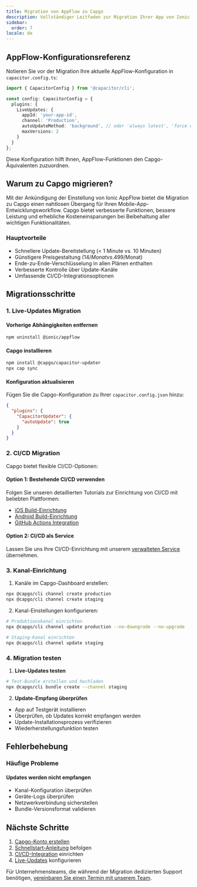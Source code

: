 ```yaml
---
title: Migration von AppFlow zu Capgo
description: Vollständiger Leitfaden zur Migration Ihrer App von Ionic AppFlow zu Capgo
sidebar:
  order: 7
locale: de
---
```


## AppFlow-Konfigurationsreferenz

Notieren Sie vor der Migration Ihre aktuelle AppFlow-Konfiguration in `capacitor.config.ts`:

```typescript
import { CapacitorConfig } from '@capacitor/cli';

const config: CapacitorConfig = {
  plugins: {
    LiveUpdates: {
      appId: 'your-app-id',
      channel: 'Production',
      autoUpdateMethod: 'background', // oder 'always latest', 'force update'
      maxVersions: 2
    }
  }
};
```

Diese Konfiguration hilft Ihnen, AppFlow-Funktionen den Capgo-Äquivalenten zuzuordnen.

## Warum zu Capgo migrieren?

Mit der Ankündigung der Einstellung von Ionic AppFlow bietet die Migration zu Capgo einen nahtlosen Übergang für Ihren Mobile-App-Entwicklungsworkflow. Capgo bietet verbesserte Funktionen, bessere Leistung und erhebliche Kosteneinsparungen bei Beibehaltung aller wichtigen Funktionalitäten.

### Hauptvorteile
- Schnellere Update-Bereitstellung (< 1 Minute vs. 10 Minuten)
- Günstigere Preisgestaltung (14$/Monat vs. 499$/Monat)
- Ende-zu-Ende-Verschlüsselung in allen Plänen enthalten
- Verbesserte Kontrolle über Update-Kanäle
- Umfassende CI/CD-Integrationsoptionen

## Migrationsschritte

### 1. Live-Updates Migration

#### Vorherige Abhängigkeiten entfernen
```bash
npm uninstall @ionic/appflow
```

#### Capgo installieren
```bash
npm install @capgo/capacitor-updater
npx cap sync
```

#### Konfiguration aktualisieren
Fügen Sie die Capgo-Konfiguration zu Ihrer `capacitor.config.json` hinzu:
```json
{
  "plugins": {
    "CapacitorUpdater": {
      "autoUpdate": true
    }
  }
}
```

### 2. CI/CD Migration

Capgo bietet flexible CI/CD-Optionen:

#### Option 1: Bestehende CI/CD verwenden
Folgen Sie unseren detaillierten Tutorials zur Einrichtung von CI/CD mit beliebten Plattformen:
- [iOS Build-Einrichtung](https://capgo.app/blog/automatic-capacitor-ios-build-github-action/)
- [Android Build-Einrichtung](https://capgo.app/blog/automatic-capacitor-android-build-github-action/)
- [GitHub Actions Integration](https://capgo.app/blog/automatic-capacitor-ios-build-github-action/)

#### Option 2: CI/CD als Service
Lassen Sie uns Ihre CI/CD-Einrichtung mit unserem [verwalteten Service](https://cal.com/martindonadieu/mobile-ci-cd-done-for-you) übernehmen.

### 3. Kanal-Einrichtung

1. Kanäle im Capgo-Dashboard erstellen:
```bash
npx @capgo/cli channel create production
npx @capgo/cli channel create staging
```

2. Kanal-Einstellungen konfigurieren:
```bash
# Produktionskanal einrichten
npx @capgo/cli channel update production --no-downgrade --no-upgrade

# Staging-Kanal einrichten
npx @capgo/cli channel update staging
```

### 4. Migration testen

1. **Live-Updates testen**
```bash
# Test-Bundle erstellen und hochladen
npx @capgo/cli bundle create --channel staging
```

2. **Update-Empfang überprüfen**
- App auf Testgerät installieren
- Überprüfen, ob Updates korrekt empfangen werden
- Update-Installationsprozess verifizieren
- Wiederherstellungsfunktion testen

## Fehlerbehebung

### Häufige Probleme

#### Updates werden nicht empfangen
- Kanal-Konfiguration überprüfen
- Geräte-Logs überprüfen
- Netzwerkverbindung sicherstellen
- Bundle-Versionsformat validieren

## Nächste Schritte

1. [Capgo-Konto erstellen](/register/)
2. [Schnellstart-Anleitung](/docs/getting-started/quickstart/) befolgen
3. [CI/CD-Integration](/docs/getting-started/cicd-integration/) einrichten
4. [Live-Updates](/docs/live-updates/) konfigurieren

Für Unternehmensteams, die während der Migration dedizierten Support benötigen, [vereinbaren Sie einen Termin mit unserem Team](https://cal.com/martindonadieu/capgo-enterprise-inquiry).
